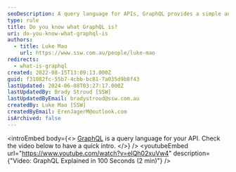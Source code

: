 ```yaml
---
seoDescription: A query language for APIs, GraphQL provides a simple and intuitive way to manage complex data relationships.
type: rule
title: Do you know what GraphQL is?
uri: do-you-know-what-graphql-is
authors:
  - title: Luke Mao
    url: https://www.ssw.com.au/people/luke-mao
redirects:
  - what-is-graphql
created: 2022-08-15T13:09:13.000Z
guid: f31082fc-55b7-4cbb-bc81-7a035d9b8f43
lastUpdated: 2024-06-08T03:27:17.000Z
lastUpdatedBy: Brady Stroud [SSW]
lastUpdatedByEmail: bradystroud@ssw.com.au
createdBy: Luke Mao [SSW]
createdByEmail: ErenJagerM@outlook.com
isArchived: false
---
```


<introEmbed
  body={<>
[GraphQL](https://graphql.org/) is a query language for your API. Check the video below to have a quick intro.
  </>}
/>
<youtubeEmbed url="https://www.youtube.com/watch?v=eIQh02xuVw4" description={"Video: GraphQL Explained in 100 Seconds (2 min)"} />
